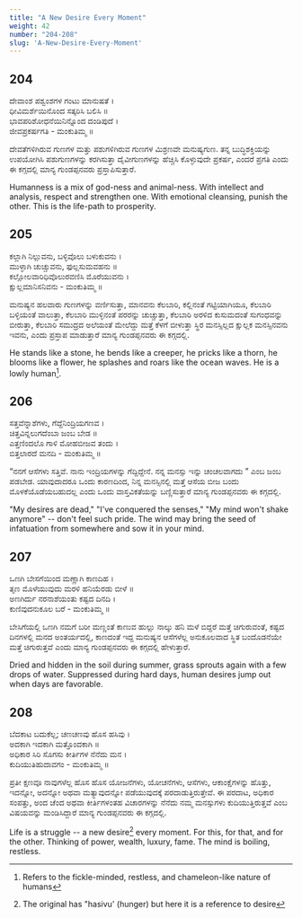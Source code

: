 ```yaml
---
title: "A New Desire Every Moment"
weight: 42
number: "204-208"
slug: 'A-New-Desire-Every-Moment'
---
```


## 204
ದೇವಾಂಶ ಪಶ್ವಂಶಗಳ ಗಂಟು ಮಾನುಷತೆ ।  
ಧೀವಿಮರ್ಶೆಯಿನೊಂದ ಸತ್ಕರಿಸಿ ಬಲಿಸಿ ॥  
ಭಾವಪರಿಶೋಧನೆಯಿನಿನ್ನೊಂದ ದಂಡಿಪುದೆ ।  
ಜೀವಪ್ರಕರ್ಷಗತಿ - ಮಂಕುತಿಮ್ಮ ॥

ದೇವತೆಗಳಿಗಿರುವ ಗುಣಗಳ ಮತ್ತು ಪಶುಗಳಿಗಿರುವ ಗುಣಗಳ ಮಿಶ್ರಣವೇ ಮನುಷ್ಯಗುಣ. ತನ್ನ ಬುದ್ಧಿಶಕ್ತಿಯನ್ನು ಉಪಯೋಗಿಸಿ ಪಶುಗುಣಗಳನ್ನು ಕರಗಿಸುತ್ತಾ ದೈವೀಗುಣಗಳನ್ನು ಹೆಚ್ಚಿಸಿ ಕೊಳ್ಳುವುದೇ ಪ್ರಕರ್ಷ, ಎಂದರೆ ಪ್ರಗತಿ ಎಂದು ಈ ಕಗ್ಗದಲ್ಲಿ ಮಾನ್ಯ ಗುಂಡಪ್ಪನವರು ಪ್ರಸ್ತಾಪಿಸುತ್ತಾರೆ.

Humanness is a mix of god-ness and animal-ness. With intellect and analysis, respect and strengthen one. With emotional cleansing, punish the other. This is the life-path to prosperity.

## 205
ಕಲ್ಲಾಗಿ ನಿಲ್ಲುವನು, ಬಳ್ಳಿವೊಲು ಬಳುಕುವನು ।  
ಮುಳ್ಳಾಗಿ ಚುಚ್ಚುವನು, ಫುಲ್ಲಸುಮವಹನು ॥  
ಕಲ್ಲೋಲವಾರಿಧಿವೊಲುರವಣಿಸಿ ಮೊರೆಯುವನು ।  
ಕ್ಷುಲ್ಲಮಾನಿಸನಿವನು - ಮಂಕುತಿಮ್ಮ ॥

ಮನುಷ್ಯನ ಹಲವಾರು ಗುಣಗಳನ್ನು ವರ್ಣಿಸುತ್ತಾ, ಮಾನವನು ಕೆಲಬಾರಿ, ಕಲ್ಲಿನಂತೆ ಗಟ್ಟಿಯಾಗಿಯೂ, ಕೆಲಬಾರಿ ಬಳ್ಳಿಯಂತೆ ವಾಲುತ್ತಾ, ಕೆಲಬಾರಿ ಮುಳ್ಳಿನಂತೆ ಪರರನ್ನು ಚುಚ್ಚುತ್ತಾ, ಕೆಲಬಾರಿ ಅರಳಿದ ಕುಸುಮದಂತೆ ಸುಗಂಧವನ್ನು ಬೀರುತ್ತಾ, ಕೆಲಬಾರಿ ಸಮುದ್ರದ ಅಲೆಯಂತೆ ಮೇಲೆದ್ದು ಮತ್ತೆ ಕೆಳಗೆ ಬೀಳುತ್ತಾ ಸ್ಥಿರ ಮನಸ್ಸಿಲ್ಲದ ಕ್ಷುಲ್ಲಕ ಮನಸ್ಸಿನವನು ಇವನು, ಎಂದು ಪ್ರಸ್ತಾಪ ಮಾಡುತ್ತಾರೆ ಮಾನ್ಯ ಗುಂಡಪ್ಪನವರು ಈ ಕಗ್ಗದಲ್ಲಿ.

He stands like a stone, he bends like a creeper, he pricks like a thorn, he blooms like a flower, he splashes and roars like the ocean waves. He is a lowly human[^81].

## 206
ಸತ್ತವೆನ್ನಾಶೆಗಳು, ಗೆದ್ದೆನಿಂದ್ರಿಯಗಣವ ।  
ಚಿತ್ತವಿನ್ನಲುಗದೆಂಬಾ ಜಂಬ ಬೇಡ ॥  
ಎತ್ತಣಿಂದಲೊ ಗಾಳಿ ಮೋಹಬೀಜವ ತಂದು ।  
ಬಿತ್ತಲಾರದೆ ಮನದಿ - ಮಂಕುತಿಮ್ಮ ॥

“ನನಗೆ ಆಸೆಗಳು ಸತ್ತಿವೆ. ನಾನು ಇಂದ್ರಿಯಗಳನ್ನು ಗೆದ್ದಿದ್ದೇನೆ. ನನ್ನ ಮನಸ್ಸು ಇನ್ನು ಚಂಚಲವಾಗದು ” ಎಂಬ ಜಂಬ ಪಡಬೇಡ. ಯಾವುದಾದರೂ ಒಂದು ಕಾರಣದಿಂದ, ನಿನ್ನ ಮನಸ್ಸಿನಲ್ಲಿ ಮತ್ತೆ ಆಸೆಯ ಬೀಜ ಬಂದು ಮೊಳಕೆಯೊಡೆಯಬಹುದಲ್ಲ ಎಂದು ಒಂದು ವಾಸ್ತವಿಕತೆಯನ್ನು ಬಣ್ಣಿಸುತ್ತಾರೆ ಮಾನ್ಯ ಗುಂಡಪ್ಪನವರು ಈ ಕಗ್ಗದಲ್ಲಿ.

"My desires are dead," "I've conquered the senses," "My mind won't shake anymore" -- don't feel such pride. The wind may bring the seed of infatuation from somewhere and sow it in your mind.

## 207
ಒಣಗಿ ಬೇಸಗೆಯಿಂದ ಮಣ್ಣಾಗಿ ಕಾಣದಿಹ ।  
ತೃಣ ಮೊಳೆಯುವುದು ಮರಳಿ ಹನಿಯೆರಡು ಬೀಳೆ ॥  
ಅಣಗಿರ್ದು ನರನಾಶೆಯಂತು ಕಷ್ಟದ ದಿನದಿ ।  
ಕುಣಿವುದನುಕೂಲ ಬರೆ - ಮಂಕುತಿಮ್ಮ ॥

ಬೇಸಿಗೆಯಲ್ಲಿ ಒಣಗಿ ನಮಗೆ ಬರೀ ಮಣ್ಣಂತೆ ಕಾಣುವ ಹುಲ್ಲು ನಾಲ್ಕು ಹನಿ ಮಳೆ ಬಿದ್ದರೆ ಮತ್ತೆ ಚಿಗುರುವಂತೆ, ಕಷ್ಟದ ದಿನಗಳಲ್ಲಿ ಮನದ ಅಂತರ್ಯದಲ್ಲಿ, ಕಾಣದಂತೆ ಇದ್ದ ಮನುಷ್ಯನ ಆಸೆಗಳೆಲ್ಲ ಅನುಕೂಲವಾದ ಸ್ಥಿತ ಬಂದೊಡನೆಯೇ ಮತ್ತೆ ಚಿಗುರುತ್ತವೆ ಎಂದು ಮಾನ್ಯ ಗುಂಡಪ್ಪನವರು ಈ ಕಗ್ಗದಲ್ಲಿ ಹೇಳುತ್ತಾರೆ.

Dried and hidden in the soil during summer, grass sprouts again with a few drops of water. Suppressed during hard days, human desires jump out when days are favorable.

## 208
ಬೆದಕಾಟ ಬದುಕೆಲ್ಲ; ಚಣಚಣವು ಹೊಸ ಹಸಿವು ।  
ಅದಕಾಗಿ ಇದಕಾಗಿ ಮತ್ತೊಂದಕಾಗಿ ॥  
ಅಧಿಕಾರ ಸಿರಿ ಸೊಗಸು ಕೀರ್ತಿಗಳ ನೆನೆದು ಮನ ।  
ಕುದಿಯುತಿಹುದಾವಗಂ - ಮಂಕುತಿಮ್ಮ ॥

ಪ್ರತೀ ಕ್ಷಣವೂ ನಾವುಗಳೆಲ್ಲ ಹೊಸ ಹೊಸ ಯೋಜನೆಗಳು, ಯೋಚನೆಗಳು, ಆಸೆಗಳು, ಆಕಾಂಕ್ಷೆಗಳನ್ನು ಹೊತ್ತು, ಇದನ್ನೋ, ಅದನ್ನೋ ಅಥವಾ ಮತ್ಯಾವುದನ್ನೋ ಪಡೆಯುವುದಕ್ಕೆ ಪರದಾಡುತ್ತಿರುತ್ತೇವೆ. ಈ ಪರದಾಟ, ಅಧಿಕಾರ ಸಂಪತ್ತು, ಅಂದ ಚೆಂದ ಅಥವಾ ಕೀರ್ತಿಗಳಂತಹ ವಿಚಾರಗಳನ್ನು ನೆನೆದು ನಮ್ಮ ಮನಸ್ಸುಗಳು ಕುದಿಯುತ್ತಿರುತ್ತವೆ ಎಂಬ ವಿಷಯವನ್ನು ಮಂಡಿಸಿದ್ದಾರೆ ಮಾನ್ಯ ಗುಂಡಪ್ಪನವರು ಈ ಕಗ್ಗದಲ್ಲಿ.

Life is a struggle -- a new desire[^82] every moment. For this, for that, and for the other. Thinking of power, wealth, luxury, fame. The mind is boiling, restless.

[^81]: Refers to the fickle-minded, restless, and chameleon-like nature of humans
[^82]: The original has "hasivu' (hunger) but here it is a reference to desire